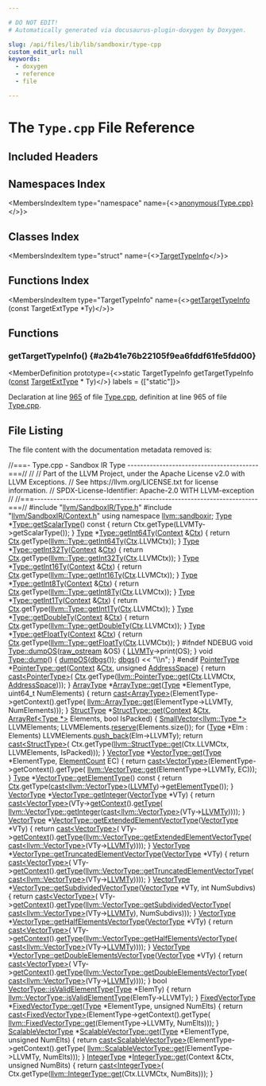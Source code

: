 ```yaml
---

# DO NOT EDIT!
# Automatically generated via docusaurus-plugin-doxygen by Doxygen.

slug: /api/files/lib/lib/sandboxir/type-cpp
custom_edit_url: null
keywords:
  - doxygen
  - reference
  - file

---
```





# The `Type.cpp` File Reference

<DoxygenPage pluginConfig={pluginConfig}>



## Included Headers

<IncludesList>
<IncludesListItem
  filePath="llvm/IR/Type.h"
  permalink="/docs/api/files/include/include/llvm/include/llvm/ir/type-h"
  isLocal="true" />
<IncludesListItem
  filePath="LLVMContextImpl.h"
  permalink="/docs/api/files/lib/lib/ir/llvmcontextimpl-h"
  isLocal="true" />
<IncludesListItem
  filePath="llvm/ADT/APInt.h"
  permalink="/docs/api/files/include/include/llvm/include/llvm/adt/apint-h"
  isLocal="true" />
<IncludesListItem
  filePath="llvm/ADT/SetVector.h"
  permalink="/docs/api/files/include/include/llvm/include/llvm/adt/setvector-h"
  isLocal="true" />
<IncludesListItem
  filePath="llvm/ADT/SmallString.h"
  permalink="/docs/api/files/include/include/llvm/include/llvm/adt/smallstring-h"
  isLocal="true" />
<IncludesListItem
  filePath="llvm/ADT/StringMap.h"
  permalink="/docs/api/files/include/include/llvm/include/llvm/adt/stringmap-h"
  isLocal="true" />
<IncludesListItem
  filePath="llvm/ADT/StringRef.h"
  permalink="/docs/api/files/include/include/llvm/include/llvm/adt/stringref-h"
  isLocal="true" />
<IncludesListItem
  filePath="llvm/IR/Constant.h"
  permalink="/docs/api/files/include/include/llvm/include/llvm/ir/constant-h"
  isLocal="true" />
<IncludesListItem
  filePath="llvm/IR/Constants.h"
  permalink="/docs/api/files/include/include/llvm/include/llvm/ir/constants-h"
  isLocal="true" />
<IncludesListItem
  filePath="llvm/IR/DerivedTypes.h"
  permalink="/docs/api/files/include/include/llvm/include/llvm/ir/derivedtypes-h"
  isLocal="true" />
<IncludesListItem
  filePath="llvm/IR/LLVMContext.h"
  permalink="/docs/api/files/include/include/llvm/include/llvm/ir/llvmcontext-h"
  isLocal="true" />
<IncludesListItem
  filePath="llvm/IR/Value.h"
  permalink="/docs/api/files/include/include/llvm/include/llvm/ir/value-h"
  isLocal="true" />
<IncludesListItem
  filePath="llvm/Support/Casting.h"
  permalink="/docs/api/files/include/include/llvm/include/llvm/support/casting-h"
  isLocal="true" />
<IncludesListItem
  filePath="llvm/Support/Error.h"
  permalink="/docs/api/files/include/include/llvm/include/llvm/support/error-h"
  isLocal="true" />
<IncludesListItem
  filePath="llvm/Support/TypeSize.h"
  permalink="/docs/api/files/include/include/llvm/include/llvm/support/typesize-h"
  isLocal="true" />
<IncludesListItem
  filePath="llvm/Support/raw_ostream.h"
  permalink="/docs/api/files/include/include/llvm/include/llvm/support/raw-ostream-h"
  isLocal="true" />
<IncludesListItem
  filePath="llvm/TargetParser/RISCVTargetParser.h"
  permalink="/docs/api/files/include/include/llvm/include/llvm/targetparser/riscvtargetparser-h"
  isLocal="true" />
<IncludesListItem
  filePath="cassert"
  permalink=""
  isLocal="false" />
<IncludesListItem
  filePath="utility"
  permalink=""
  isLocal="false" />
<IncludesListItem
  filePath="llvm/SandboxIR/Type.h"
  permalink="/docs/api/files/include/include/llvm/include/llvm/sandboxir/type-h"
  isLocal="true" />
<IncludesListItem
  filePath="llvm/SandboxIR/Context.h"
  permalink="/docs/api/files/include/include/llvm/include/llvm/sandboxir/context-h"
  isLocal="true" />
</IncludesList>

## Namespaces Index

<MembersIndex>

<MembersIndexItem
  type="namespace"
  name={<><a href="/docs/api/namespaces/anonymous-type-cpp-">anonymous&#123;Type.cpp&#125;</a></>}>
</MembersIndexItem>

</MembersIndex>

## Classes Index

<MembersIndex>

<MembersIndexItem
  type="struct"
  name={<><a href="/docs/api/structs/anonymous-namespace-type-cpp-/targettypeinfo">TargetTypeInfo</a></>}>
</MembersIndexItem>

</MembersIndex>

## Functions Index

<MembersIndex>

<MembersIndexItem
  type="TargetTypeInfo"
  name={<><a href="#a2b41e76b22105f9ea6fddf61fe5fdd00">getTargetTypeInfo</a> (const TargetExtType &#42;Ty)</>}>
</MembersIndexItem>

</MembersIndex>


<SectionDefinition>

## Functions

### getTargetTypeInfo() {#a2b41e76b22105f9ea6fddf61fe5fdd00}

<MemberDefinition
  prototype={<>static TargetTypeInfo getTargetTypeInfo (<a href="/docs/api/files/lib/lib/target/lib/target/aarch64/aarch64promoteconstant-cpp/#a90f8350fecae261c25be85d38b451bff">const</a> <a href="/docs/api/classes/llvm/targetexttype">TargetExtType</a> &#42; Ty)</>}
  labels = {["static"]}>

Declaration at line <a href="/docs/api/files/lib/lib/ir/type-cpp/#l00965">965</a> of file <a href="/docs/api/files/lib/lib/ir/type-cpp">Type.cpp</a>, definition at line 965 of file <a href="/docs/api/files/lib/lib/sandboxir/type-cpp">Type.cpp</a>.
</MemberDefinition>

</SectionDefinition>

## File Listing

The file content with the documentation metadata removed is:

<ProgramListing>

<Link id="l00001" /><CodeLine lineNumber="1"><Highlight kind="comment">//===- Type.cpp - Sandbox IR Type -----------------------------------------===//</Highlight><Highlight kind="normal"></Highlight></CodeLine>
<Link id="l00002" /><CodeLine lineNumber="2"><Highlight kind="normal"></Highlight><Highlight kind="comment">//</Highlight><Highlight kind="normal"></Highlight></CodeLine>
<Link id="l00003" /><CodeLine lineNumber="3"><Highlight kind="normal"></Highlight><Highlight kind="comment">// Part of the LLVM Project, under the Apache License v2.0 with LLVM Exceptions.</Highlight><Highlight kind="normal"></Highlight></CodeLine>
<Link id="l00004" /><CodeLine lineNumber="4"><Highlight kind="normal"></Highlight><Highlight kind="comment">// See https://llvm.org/LICENSE.txt for license information.</Highlight><Highlight kind="normal"></Highlight></CodeLine>
<Link id="l00005" /><CodeLine lineNumber="5"><Highlight kind="normal"></Highlight><Highlight kind="comment">// SPDX-License-Identifier: Apache-2.0 WITH LLVM-exception</Highlight><Highlight kind="normal"></Highlight></CodeLine>
<Link id="l00006" /><CodeLine lineNumber="6"><Highlight kind="normal"></Highlight><Highlight kind="comment">//</Highlight><Highlight kind="normal"></Highlight></CodeLine>
<Link id="l00007" /><CodeLine lineNumber="7"><Highlight kind="normal"></Highlight><Highlight kind="comment">//===----------------------------------------------------------------------===//</Highlight><Highlight kind="normal"></Highlight></CodeLine>
<Link id="l00008" /><CodeLine lineNumber="8"><Highlight kind="normal"></Highlight></CodeLine>
<Link id="l00009" /><CodeLine lineNumber="9"><Highlight kind="normal"></Highlight><Highlight kind="preprocessor">#include &quot;<a href="/docs/api/files/include/include/llvm/include/llvm/sandboxir/type-h">llvm/SandboxIR/Type.h</a>&quot;</Highlight><Highlight kind="normal"></Highlight></CodeLine>
<Link id="l00010" /><CodeLine lineNumber="10"><Highlight kind="normal"></Highlight><Highlight kind="preprocessor">#include &quot;<a href="/docs/api/files/include/include/llvm/include/llvm/sandboxir/context-h">llvm/SandboxIR/Context.h</a>&quot;</Highlight><Highlight kind="normal"></Highlight></CodeLine>
<Link id="l00011" /><CodeLine lineNumber="11"><Highlight kind="normal"></Highlight></CodeLine>
<Link id="l00012" /><CodeLine lineNumber="12"><Highlight kind="normal"></Highlight><Highlight kind="keyword">using namespace </Highlight><Highlight kind="normal"><a href="/docs/api/namespaces/llvm/sandboxir">llvm::sandboxir</a>;</Highlight></CodeLine>
<Link id="l00013" /><CodeLine lineNumber="13"><Highlight kind="normal"></Highlight></CodeLine>
<Link id="l00014" /><CodeLine lineNumber="14"><Highlight kind="normal"><a href="/docs/api/classes/llvm/type">Type</a> &#42;<a href="/docs/api/classes/llvm/sandboxir/type/#abecc000cb4767b88afe6f189716ae698">Type::getScalarType</a>()</Highlight><Highlight kind="keyword"> const </Highlight><Highlight kind="normal">&#123;</Highlight></CodeLine>
<Link id="l00015" /><CodeLine lineNumber="15"><Highlight kind="normal">  </Highlight><Highlight kind="keywordflow">return</Highlight><Highlight kind="normal"> Ctx.getType(LLVMTy-&gt;getScalarType());</Highlight></CodeLine>
<Link id="l00016" /><CodeLine lineNumber="16"><Highlight kind="normal">&#125;</Highlight></CodeLine>
<Link id="l00017" /><CodeLine lineNumber="17"><Highlight kind="normal"></Highlight></CodeLine>
<Link id="l00018" /><CodeLine lineNumber="18" lineLink="/docs/api/classes/llvm/sandboxir/type/#aa3741ff4c00516153fc0d9285a1e4c9e"><Highlight kind="normal"><a href="/docs/api/classes/llvm/sandboxir/type/#a386a56204d7dd7077ca711aff3c78d55">Type</a> &#42;<a href="/docs/api/classes/llvm/type/#a05186fa23e4d11b9855a9599ba87a4b7">Type::getInt64Ty</a>(<a href="/docs/api/classes/llvm/sandboxir/type/#ac26c806e60ca4a0547680edb68f6e39b">Context</a> &amp;<a href="/docs/api/classes/llvm/sandboxir/type/#ae616c2dab17f3dc139020928ef67ecaa">Ctx</a>) &#123;</Highlight></CodeLine>
<Link id="l00019" /><CodeLine lineNumber="19"><Highlight kind="normal">  </Highlight><Highlight kind="keywordflow">return</Highlight><Highlight kind="normal"> <a href="/docs/api/classes/llvm/sandboxir/type/#ae616c2dab17f3dc139020928ef67ecaa">Ctx</a>.getType(<a href="/docs/api/classes/llvm/type/#a05186fa23e4d11b9855a9599ba87a4b7">llvm::Type::getInt64Ty</a>(<a href="/docs/api/classes/llvm/sandboxir/type/#ae616c2dab17f3dc139020928ef67ecaa">Ctx</a>.LLVMCtx));</Highlight></CodeLine>
<Link id="l00020" /><CodeLine lineNumber="20"><Highlight kind="normal">&#125;</Highlight></CodeLine>
<Link id="l00021" /><CodeLine lineNumber="21" lineLink="/docs/api/classes/llvm/sandboxir/type/#a8ba4ed00f8805b525fb7b4497a527876"><Highlight kind="normal"><a href="/docs/api/classes/llvm/sandboxir/type/#a386a56204d7dd7077ca711aff3c78d55">Type</a> &#42;<a href="/docs/api/classes/llvm/type/#a30dd396c5b40cd86c1591872e574ccdf">Type::getInt32Ty</a>(<a href="/docs/api/classes/llvm/sandboxir/type/#ac26c806e60ca4a0547680edb68f6e39b">Context</a> &amp;<a href="/docs/api/classes/llvm/sandboxir/type/#ae616c2dab17f3dc139020928ef67ecaa">Ctx</a>) &#123;</Highlight></CodeLine>
<Link id="l00022" /><CodeLine lineNumber="22"><Highlight kind="normal">  </Highlight><Highlight kind="keywordflow">return</Highlight><Highlight kind="normal"> <a href="/docs/api/classes/llvm/sandboxir/type/#ae616c2dab17f3dc139020928ef67ecaa">Ctx</a>.getType(<a href="/docs/api/classes/llvm/type/#a30dd396c5b40cd86c1591872e574ccdf">llvm::Type::getInt32Ty</a>(<a href="/docs/api/classes/llvm/sandboxir/type/#ae616c2dab17f3dc139020928ef67ecaa">Ctx</a>.LLVMCtx));</Highlight></CodeLine>
<Link id="l00023" /><CodeLine lineNumber="23"><Highlight kind="normal">&#125;</Highlight></CodeLine>
<Link id="l00024" /><CodeLine lineNumber="24" lineLink="/docs/api/classes/llvm/sandboxir/type/#af9ef9c2652adaeee5bf72525dbd10677"><Highlight kind="normal"><a href="/docs/api/classes/llvm/sandboxir/type/#a386a56204d7dd7077ca711aff3c78d55">Type</a> &#42;<a href="/docs/api/classes/llvm/type/#a87f56db834c58ca630624956ecf6972f">Type::getInt16Ty</a>(<a href="/docs/api/classes/llvm/sandboxir/type/#ac26c806e60ca4a0547680edb68f6e39b">Context</a> &amp;<a href="/docs/api/classes/llvm/sandboxir/type/#ae616c2dab17f3dc139020928ef67ecaa">Ctx</a>) &#123;</Highlight></CodeLine>
<Link id="l00025" /><CodeLine lineNumber="25"><Highlight kind="normal">  </Highlight><Highlight kind="keywordflow">return</Highlight><Highlight kind="normal"> <a href="/docs/api/classes/llvm/sandboxir/type/#ae616c2dab17f3dc139020928ef67ecaa">Ctx</a>.getType(<a href="/docs/api/classes/llvm/type/#a87f56db834c58ca630624956ecf6972f">llvm::Type::getInt16Ty</a>(<a href="/docs/api/classes/llvm/sandboxir/type/#ae616c2dab17f3dc139020928ef67ecaa">Ctx</a>.LLVMCtx));</Highlight></CodeLine>
<Link id="l00026" /><CodeLine lineNumber="26"><Highlight kind="normal">&#125;</Highlight></CodeLine>
<Link id="l00027" /><CodeLine lineNumber="27" lineLink="/docs/api/classes/llvm/sandboxir/type/#a53974d47ba590e4418c5952730fd9559"><Highlight kind="normal"><a href="/docs/api/classes/llvm/sandboxir/type/#a386a56204d7dd7077ca711aff3c78d55">Type</a> &#42;<a href="/docs/api/classes/llvm/type/#a7ba5de75f50bb4a4ba920698edf39b28">Type::getInt8Ty</a>(<a href="/docs/api/classes/llvm/sandboxir/type/#ac26c806e60ca4a0547680edb68f6e39b">Context</a> &amp;<a href="/docs/api/classes/llvm/sandboxir/type/#ae616c2dab17f3dc139020928ef67ecaa">Ctx</a>) &#123;</Highlight></CodeLine>
<Link id="l00028" /><CodeLine lineNumber="28"><Highlight kind="normal">  </Highlight><Highlight kind="keywordflow">return</Highlight><Highlight kind="normal"> <a href="/docs/api/classes/llvm/sandboxir/type/#ae616c2dab17f3dc139020928ef67ecaa">Ctx</a>.getType(<a href="/docs/api/classes/llvm/type/#a7ba5de75f50bb4a4ba920698edf39b28">llvm::Type::getInt8Ty</a>(<a href="/docs/api/classes/llvm/sandboxir/type/#ae616c2dab17f3dc139020928ef67ecaa">Ctx</a>.LLVMCtx));</Highlight></CodeLine>
<Link id="l00029" /><CodeLine lineNumber="29"><Highlight kind="normal">&#125;</Highlight></CodeLine>
<Link id="l00030" /><CodeLine lineNumber="30" lineLink="/docs/api/classes/llvm/sandboxir/type/#a75eedc5667cb22e709e89fef21c08ee5"><Highlight kind="normal"><a href="/docs/api/classes/llvm/sandboxir/type/#a386a56204d7dd7077ca711aff3c78d55">Type</a> &#42;<a href="/docs/api/classes/llvm/type/#aa75984a442f2379de0c66018201fa628">Type::getInt1Ty</a>(<a href="/docs/api/classes/llvm/sandboxir/type/#ac26c806e60ca4a0547680edb68f6e39b">Context</a> &amp;<a href="/docs/api/classes/llvm/sandboxir/type/#ae616c2dab17f3dc139020928ef67ecaa">Ctx</a>) &#123;</Highlight></CodeLine>
<Link id="l00031" /><CodeLine lineNumber="31"><Highlight kind="normal">  </Highlight><Highlight kind="keywordflow">return</Highlight><Highlight kind="normal"> <a href="/docs/api/classes/llvm/sandboxir/type/#ae616c2dab17f3dc139020928ef67ecaa">Ctx</a>.getType(<a href="/docs/api/classes/llvm/type/#aa75984a442f2379de0c66018201fa628">llvm::Type::getInt1Ty</a>(<a href="/docs/api/classes/llvm/sandboxir/type/#ae616c2dab17f3dc139020928ef67ecaa">Ctx</a>.LLVMCtx));</Highlight></CodeLine>
<Link id="l00032" /><CodeLine lineNumber="32"><Highlight kind="normal">&#125;</Highlight></CodeLine>
<Link id="l00033" /><CodeLine lineNumber="33" lineLink="/docs/api/classes/llvm/sandboxir/type/#a57e9061fb6d18ee131661f3c68a66eb2"><Highlight kind="normal"><a href="/docs/api/classes/llvm/sandboxir/type/#a386a56204d7dd7077ca711aff3c78d55">Type</a> &#42;<a href="/docs/api/classes/llvm/type/#acb145f988329d1d621f73abcafea21d8">Type::getDoubleTy</a>(<a href="/docs/api/classes/llvm/sandboxir/type/#ac26c806e60ca4a0547680edb68f6e39b">Context</a> &amp;<a href="/docs/api/classes/llvm/sandboxir/type/#ae616c2dab17f3dc139020928ef67ecaa">Ctx</a>) &#123;</Highlight></CodeLine>
<Link id="l00034" /><CodeLine lineNumber="34"><Highlight kind="normal">  </Highlight><Highlight kind="keywordflow">return</Highlight><Highlight kind="normal"> <a href="/docs/api/classes/llvm/sandboxir/type/#ae616c2dab17f3dc139020928ef67ecaa">Ctx</a>.getType(<a href="/docs/api/classes/llvm/type/#acb145f988329d1d621f73abcafea21d8">llvm::Type::getDoubleTy</a>(<a href="/docs/api/classes/llvm/sandboxir/type/#ae616c2dab17f3dc139020928ef67ecaa">Ctx</a>.LLVMCtx));</Highlight></CodeLine>
<Link id="l00035" /><CodeLine lineNumber="35"><Highlight kind="normal">&#125;</Highlight></CodeLine>
<Link id="l00036" /><CodeLine lineNumber="36" lineLink="/docs/api/classes/llvm/sandboxir/type/#af4125c0ca2f91c4d506cfabc64fa4b20"><Highlight kind="normal"><a href="/docs/api/classes/llvm/sandboxir/type/#a386a56204d7dd7077ca711aff3c78d55">Type</a> &#42;<a href="/docs/api/classes/llvm/type/#ad5e0fe0efdd88f98a5b5eb512d5351c2">Type::getFloatTy</a>(<a href="/docs/api/classes/llvm/sandboxir/type/#ac26c806e60ca4a0547680edb68f6e39b">Context</a> &amp;<a href="/docs/api/classes/llvm/sandboxir/type/#ae616c2dab17f3dc139020928ef67ecaa">Ctx</a>) &#123;</Highlight></CodeLine>
<Link id="l00037" /><CodeLine lineNumber="37"><Highlight kind="normal">  </Highlight><Highlight kind="keywordflow">return</Highlight><Highlight kind="normal"> <a href="/docs/api/classes/llvm/sandboxir/type/#ae616c2dab17f3dc139020928ef67ecaa">Ctx</a>.getType(<a href="/docs/api/classes/llvm/type/#ad5e0fe0efdd88f98a5b5eb512d5351c2">llvm::Type::getFloatTy</a>(<a href="/docs/api/classes/llvm/sandboxir/type/#ae616c2dab17f3dc139020928ef67ecaa">Ctx</a>.LLVMCtx));</Highlight></CodeLine>
<Link id="l00038" /><CodeLine lineNumber="38"><Highlight kind="normal">&#125;</Highlight></CodeLine>
<Link id="l00039" /><CodeLine lineNumber="39" lineLink="/docs/api/classes/llvm/type/#a8afb3494f6f22e80508f1945a2466052"><Highlight kind="normal"></Highlight></CodeLine>
<Link id="l00040" /><CodeLine lineNumber="40"><Highlight kind="normal"></Highlight><Highlight kind="preprocessor">#ifndef NDEBUG</Highlight><Highlight kind="normal"></Highlight></CodeLine>
<Link id="l00041" /><CodeLine lineNumber="41" lineLink="/docs/api/classes/llvm/sandboxir/type/#ab65fd199fac3312ff9d0426dbae8cba8"><Highlight kind="normal"></Highlight><Highlight kind="keywordtype">void</Highlight><Highlight kind="normal"> <a href="/docs/api/classes/llvm/sandboxir/type/#ab65fd199fac3312ff9d0426dbae8cba8">Type::dumpOS</a>(<a href="/docs/api/classes/llvm/raw-ostream">raw&#95;ostream</a> &amp;OS) &#123; <a href="/docs/api/classes/llvm/sandboxir/type/#a330bbaf89b90196df6960be4724513c6">LLVMTy</a>-&gt;print(OS); &#125;</Highlight></CodeLine>
<Link id="l00042" /><CodeLine lineNumber="42" lineLink="/docs/api/classes/llvm/sandboxir/type/#a975aa15f5744af5a899e491135ab1384"><Highlight kind="normal"></Highlight><Highlight kind="keywordtype">void</Highlight><Highlight kind="normal"> <a href="/docs/api/classes/llvm/type/#a90c89709fd5e5e1d96455aec8b0c3916">Type::dump</a>() &#123;</Highlight></CodeLine>
<Link id="l00043" /><CodeLine lineNumber="43"><Highlight kind="normal">  <a href="/docs/api/namespaces/llvm/sandboxir/#aaf8e099af367077208606316ecceb9db">dumpOS</a>(<a href="/docs/api/namespaces/llvm/#a7c46c742c31be54870e2038048e6b391">dbgs</a>());</Highlight></CodeLine>
<Link id="l00044" /><CodeLine lineNumber="44"><Highlight kind="normal">  <a href="/docs/api/namespaces/llvm/#a7c46c742c31be54870e2038048e6b391">dbgs</a>() &lt;&lt; </Highlight><Highlight kind="stringliteral">&quot;\\n&quot;</Highlight><Highlight kind="normal">;</Highlight></CodeLine>
<Link id="l00045" /><CodeLine lineNumber="45"><Highlight kind="normal">&#125;</Highlight></CodeLine>
<Link id="l00046" /><CodeLine lineNumber="46"><Highlight kind="normal"></Highlight><Highlight kind="preprocessor">#endif</Highlight><Highlight kind="normal"></Highlight></CodeLine>
<Link id="l00047" /><CodeLine lineNumber="47"><Highlight kind="normal"></Highlight></CodeLine>
<Link id="l00048" /><CodeLine lineNumber="48" lineLink="/docs/api/classes/llvm/sandboxir/pointertype/#a6339a17772e61656c08fd77a488c9a50"><Highlight kind="normal"><a href="/docs/api/classes/llvm/sandboxir/type/#abb7721cfea46ef9d51188ae7df27cf17">PointerType</a> &#42;<a href="/docs/api/classes/llvm/pointertype/#a8d7f800be5fd53dcfcdcbdc6fd9ccfe3">PointerType::get</a>(<a href="/docs/api/classes/llvm/sandboxir/type/#ac26c806e60ca4a0547680edb68f6e39b">Context</a> &amp;<a href="/docs/api/classes/llvm/sandboxir/type/#ae616c2dab17f3dc139020928ef67ecaa">Ctx</a>, </Highlight><Highlight kind="keywordtype">unsigned</Highlight><Highlight kind="normal"> <a href="/docs/api/namespaces/llvm/nvptxas/#ad7d00b71af84502be65ae2de3f8d91dc">AddressSpace</a>) &#123;</Highlight></CodeLine>
<Link id="l00049" /><CodeLine lineNumber="49"><Highlight kind="normal">  </Highlight><Highlight kind="keywordflow">return</Highlight><Highlight kind="normal"> <a href="/docs/api/namespaces/llvm/#ac4fc845f5ed92de63cd4474f128f5fc5">cast&lt;PointerType&gt;</a>(</Highlight></CodeLine>
<Link id="l00050" /><CodeLine lineNumber="50"><Highlight kind="normal">      <a href="/docs/api/classes/llvm/sandboxir/type/#ae616c2dab17f3dc139020928ef67ecaa">Ctx</a>.getType(<a href="/docs/api/classes/llvm/pointertype/#a8d7f800be5fd53dcfcdcbdc6fd9ccfe3">llvm::PointerType::get</a>(<a href="/docs/api/classes/llvm/sandboxir/type/#ae616c2dab17f3dc139020928ef67ecaa">Ctx</a>.LLVMCtx, <a href="/docs/api/namespaces/llvm/nvptxas/#ad7d00b71af84502be65ae2de3f8d91dc">AddressSpace</a>)));</Highlight></CodeLine>
<Link id="l00051" /><CodeLine lineNumber="51"><Highlight kind="normal">&#125;</Highlight></CodeLine>
<Link id="l00052" /><CodeLine lineNumber="52"><Highlight kind="normal"></Highlight></CodeLine>
<Link id="l00053" /><CodeLine lineNumber="53"><Highlight kind="normal"><a href="/docs/api/classes/llvm/sandboxir/arraytype">ArrayType</a> &#42;<a href="/docs/api/classes/llvm/arraytype/#a309fed0882f9d27038ff2df2afed7a00">ArrayType::get</a>(<a href="/docs/api/classes/llvm/sandboxir/type">Type</a> &#42;ElementType, uint64&#95;t NumElements) &#123;</Highlight></CodeLine>
<Link id="l00054" /><CodeLine lineNumber="54"><Highlight kind="normal">  </Highlight><Highlight kind="keywordflow">return</Highlight><Highlight kind="normal"> <a href="/docs/api/namespaces/llvm/#ac4fc845f5ed92de63cd4474f128f5fc5">cast&lt;ArrayType&gt;</a>(ElementType-&gt;getContext().getType(</Highlight></CodeLine>
<Link id="l00055" /><CodeLine lineNumber="55"><Highlight kind="normal">      <a href="/docs/api/classes/llvm/arraytype/#a309fed0882f9d27038ff2df2afed7a00">llvm::ArrayType::get</a>(ElementType-&gt;LLVMTy, NumElements)));</Highlight></CodeLine>
<Link id="l00056" /><CodeLine lineNumber="56"><Highlight kind="normal">&#125;</Highlight></CodeLine>
<Link id="l00057" /><CodeLine lineNumber="57"><Highlight kind="normal"></Highlight></CodeLine>
<Link id="l00058" /><CodeLine lineNumber="58" lineLink="/docs/api/classes/llvm/sandboxir/structtype/#acdd011895dc673bd8b8edd5b8eaf871c"><Highlight kind="normal"><a href="/docs/api/classes/llvm/sandboxir/type/#ae4d805ae7a1735765e14164b42b58cce">StructType</a> &#42;<a href="/docs/api/classes/llvm/structtype/#a18fc4545474c6ebb6f7c547f64f4fb31">StructType::get</a>(<a href="/docs/api/classes/llvm/sandboxir/type/#ac26c806e60ca4a0547680edb68f6e39b">Context</a> &amp;<a href="/docs/api/classes/llvm/sandboxir/type/#ae616c2dab17f3dc139020928ef67ecaa">Ctx</a>, <a href="/docs/api/classes/llvm/arrayref">ArrayRef&lt;Type &#42;&gt;</a> Elements,</Highlight></CodeLine>
<Link id="l00059" /><CodeLine lineNumber="59"><Highlight kind="normal">                            </Highlight><Highlight kind="keywordtype">bool</Highlight><Highlight kind="normal"> IsPacked) &#123;</Highlight></CodeLine>
<Link id="l00060" /><CodeLine lineNumber="60"><Highlight kind="normal">  <a href="/docs/api/classes/llvm/smallvector">SmallVector&lt;llvm::Type &#42;&gt;</a> LLVMElements;</Highlight></CodeLine>
<Link id="l00061" /><CodeLine lineNumber="61"><Highlight kind="normal">  LLVMElements.<a href="/docs/api/classes/llvm/smallvectorimpl/#a499ea32ca1b8d16cedfe01d1e5b08f29">reserve</a>(Elements.size());</Highlight></CodeLine>
<Link id="l00062" /><CodeLine lineNumber="62" lineLink="/docs/api/classes/llvm/type/#a2ff127c9924cd3337080c4445c324aea"><Highlight kind="normal">  </Highlight><Highlight kind="keywordflow">for</Highlight><Highlight kind="normal"> (<a href="/docs/api/classes/llvm/type/#a817dfd76b27697e96a20f80f7bb68251">Type</a> &#42;Elm : Elements)</Highlight></CodeLine>
<Link id="l00063" /><CodeLine lineNumber="63"><Highlight kind="normal">    LLVMElements.<a href="/docs/api/classes/llvm/smallvectortemplatebase/#af42bfbc067df27c19ee2fc859df58799">push&#95;back</a>(Elm-&gt;LLVMTy);</Highlight></CodeLine>
<Link id="l00064" /><CodeLine lineNumber="64"><Highlight kind="normal">  </Highlight><Highlight kind="keywordflow">return</Highlight><Highlight kind="normal"> <a href="/docs/api/namespaces/llvm/#ac4fc845f5ed92de63cd4474f128f5fc5">cast&lt;StructType&gt;</a>(</Highlight></CodeLine>
<Link id="l00065" /><CodeLine lineNumber="65"><Highlight kind="normal">      Ctx.getType(<a href="/docs/api/classes/llvm/structtype/#a18fc4545474c6ebb6f7c547f64f4fb31">llvm::StructType::get</a>(Ctx.LLVMCtx, LLVMElements, IsPacked)));</Highlight></CodeLine>
<Link id="l00066" /><CodeLine lineNumber="66"><Highlight kind="normal">&#125;</Highlight></CodeLine>
<Link id="l00067" /><CodeLine lineNumber="67"><Highlight kind="normal"></Highlight></CodeLine>
<Link id="l00068" /><CodeLine lineNumber="68"><Highlight kind="normal"><a href="/docs/api/classes/llvm/vectortype">VectorType</a> &#42;<a href="/docs/api/classes/llvm/vectortype/#a861be1e2092622462053c6d31dddbfd5">VectorType::get</a>(<a href="/docs/api/classes/llvm/type">Type</a> &#42;ElementType, <a href="/docs/api/classes/llvm/elementcount">ElementCount</a> EC) &#123;</Highlight></CodeLine>
<Link id="l00069" /><CodeLine lineNumber="69"><Highlight kind="normal">  </Highlight><Highlight kind="keywordflow">return</Highlight><Highlight kind="normal"> <a href="/docs/api/namespaces/llvm/#ac4fc845f5ed92de63cd4474f128f5fc5">cast&lt;VectorType&gt;</a>(ElementType-&gt;getContext().getType(</Highlight></CodeLine>
<Link id="l00070" /><CodeLine lineNumber="70" lineLink="/docs/api/classes/llvm/type/#abc3508a388e7f7545f2a4c745f087916"><Highlight kind="normal">      <a href="/docs/api/classes/llvm/vectortype/#a861be1e2092622462053c6d31dddbfd5">llvm::VectorType::get</a>(ElementType-&gt;LLVMTy, EC)));</Highlight></CodeLine>
<Link id="l00071" /><CodeLine lineNumber="71"><Highlight kind="normal">&#125;</Highlight></CodeLine>
<Link id="l00072" /><CodeLine lineNumber="72"><Highlight kind="normal"></Highlight></CodeLine>
<Link id="l00073" /><CodeLine lineNumber="73" lineLink="/docs/api/classes/llvm/sandboxir/vectortype/#ae3f468d365ecf76cd72b905bbaaa30c8"><Highlight kind="normal"><a href="/docs/api/classes/llvm/sandboxir/type/#a386a56204d7dd7077ca711aff3c78d55">Type</a> &#42;<a href="/docs/api/classes/llvm/vectortype/#afdce715c901d62e2c1367a0ff5248175">VectorType::getElementType</a>()</Highlight><Highlight kind="keyword"> const </Highlight><Highlight kind="normal">&#123;</Highlight></CodeLine>
<Link id="l00074" /><CodeLine lineNumber="74"><Highlight kind="normal">  </Highlight><Highlight kind="keywordflow">return</Highlight><Highlight kind="normal"> <a href="/docs/api/classes/llvm/sandboxir/type/#ae616c2dab17f3dc139020928ef67ecaa">Ctx</a>.getType(<a href="/docs/api/namespaces/llvm/#ac4fc845f5ed92de63cd4474f128f5fc5">cast&lt;llvm::VectorType&gt;</a>(<a href="/docs/api/classes/llvm/sandboxir/type/#a330bbaf89b90196df6960be4724513c6">LLVMTy</a>)-&gt;<a href="/docs/api/classes/llvm/vectortype/#afdce715c901d62e2c1367a0ff5248175">getElementType</a>());</Highlight></CodeLine>
<Link id="l00075" /><CodeLine lineNumber="75" lineLink="/docs/api/classes/llvm/type/#a23e62ec586d4d045f4e0b7bfd1f04ce4"><Highlight kind="normal">&#125;</Highlight></CodeLine>
<Link id="l00076" /><CodeLine lineNumber="76" lineLink="/docs/api/classes/llvm/sandboxir/vectortype/#a78f34fdeeb7b2cc30adc895344d8df0f"><Highlight kind="normal"><a href="/docs/api/classes/llvm/sandboxir/type/#a86bc4b915455f6961b9259ac614979f3">VectorType</a> &#42;<a href="/docs/api/classes/llvm/vectortype/#a781c723920fb1d098c4d959f3218d9aa">VectorType::getInteger</a>(<a href="/docs/api/classes/llvm/sandboxir/type/#a86bc4b915455f6961b9259ac614979f3">VectorType</a> &#42;VTy) &#123;</Highlight></CodeLine>
<Link id="l00077" /><CodeLine lineNumber="77"><Highlight kind="normal">  </Highlight><Highlight kind="keywordflow">return</Highlight><Highlight kind="normal"> <a href="/docs/api/namespaces/llvm/#ac4fc845f5ed92de63cd4474f128f5fc5">cast&lt;VectorType&gt;</a>(VTy-&gt;<a href="/docs/api/classes/llvm/sandboxir/type/#ae662f556252fe75768094c7976518409">getContext</a>().<a href="/docs/api/classes/llvm/sandboxir/context/#a5d72c7051da5356cbfbfa16ecb7dca8a">getType</a>(</Highlight></CodeLine>
<Link id="l00078" /><CodeLine lineNumber="78"><Highlight kind="normal">      <a href="/docs/api/classes/llvm/vectortype/#a781c723920fb1d098c4d959f3218d9aa">llvm::VectorType::getInteger</a>(<a href="/docs/api/namespaces/llvm/#ac4fc845f5ed92de63cd4474f128f5fc5">cast&lt;llvm::VectorType&gt;</a>(VTy-&gt;<a href="/docs/api/classes/llvm/sandboxir/type/#a330bbaf89b90196df6960be4724513c6">LLVMTy</a>))));</Highlight></CodeLine>
<Link id="l00079" /><CodeLine lineNumber="79"><Highlight kind="normal">&#125;</Highlight></CodeLine>
<Link id="l00080" /><CodeLine lineNumber="80" lineLink="/docs/api/classes/llvm/sandboxir/vectortype/#ac96d755c768edd2cde7743330bbb6f5a"><Highlight kind="normal"><a href="/docs/api/classes/llvm/sandboxir/type/#a86bc4b915455f6961b9259ac614979f3">VectorType</a> &#42;<a href="/docs/api/classes/llvm/vectortype/#a3b1f5f847d812d85eaaa8a19bd01bcf4">VectorType::getExtendedElementVectorType</a>(<a href="/docs/api/classes/llvm/sandboxir/type/#a86bc4b915455f6961b9259ac614979f3">VectorType</a> &#42;VTy) &#123;</Highlight></CodeLine>
<Link id="l00081" /><CodeLine lineNumber="81"><Highlight kind="normal">  </Highlight><Highlight kind="keywordflow">return</Highlight><Highlight kind="normal"> <a href="/docs/api/namespaces/llvm/#ac4fc845f5ed92de63cd4474f128f5fc5">cast&lt;VectorType&gt;</a>(</Highlight></CodeLine>
<Link id="l00082" /><CodeLine lineNumber="82"><Highlight kind="normal">      VTy-&gt;<a href="/docs/api/classes/llvm/sandboxir/type/#ae662f556252fe75768094c7976518409">getContext</a>().<a href="/docs/api/classes/llvm/sandboxir/context/#a5d72c7051da5356cbfbfa16ecb7dca8a">getType</a>(<a href="/docs/api/classes/llvm/vectortype/#a3b1f5f847d812d85eaaa8a19bd01bcf4">llvm::VectorType::getExtendedElementVectorType</a>(</Highlight></CodeLine>
<Link id="l00083" /><CodeLine lineNumber="83"><Highlight kind="normal">          <a href="/docs/api/namespaces/llvm/#ac4fc845f5ed92de63cd4474f128f5fc5">cast&lt;llvm::VectorType&gt;</a>(VTy-&gt;<a href="/docs/api/classes/llvm/sandboxir/type/#a330bbaf89b90196df6960be4724513c6">LLVMTy</a>))));</Highlight></CodeLine>
<Link id="l00084" /><CodeLine lineNumber="84"><Highlight kind="normal">&#125;</Highlight></CodeLine>
<Link id="l00085" /><CodeLine lineNumber="85" lineLink="/docs/api/classes/llvm/sandboxir/vectortype/#a950c035ff5222db07c7cc70a8d755e40"><Highlight kind="normal"><a href="/docs/api/classes/llvm/sandboxir/type/#a86bc4b915455f6961b9259ac614979f3">VectorType</a> &#42;<a href="/docs/api/classes/llvm/vectortype/#aa0f42bf1b84f6c3dac6c70d2cc7f92bc">VectorType::getTruncatedElementVectorType</a>(<a href="/docs/api/classes/llvm/sandboxir/type/#a86bc4b915455f6961b9259ac614979f3">VectorType</a> &#42;VTy) &#123;</Highlight></CodeLine>
<Link id="l00086" /><CodeLine lineNumber="86" lineLink="/docs/api/classes/llvm/type/#ae7b43432683c09a40d81b9b245a05565"><Highlight kind="normal">  </Highlight><Highlight kind="keywordflow">return</Highlight><Highlight kind="normal"> <a href="/docs/api/namespaces/llvm/#ac4fc845f5ed92de63cd4474f128f5fc5">cast&lt;VectorType&gt;</a>(</Highlight></CodeLine>
<Link id="l00087" /><CodeLine lineNumber="87"><Highlight kind="normal">      VTy-&gt;<a href="/docs/api/classes/llvm/sandboxir/type/#ae662f556252fe75768094c7976518409">getContext</a>().<a href="/docs/api/classes/llvm/sandboxir/context/#a5d72c7051da5356cbfbfa16ecb7dca8a">getType</a>(<a href="/docs/api/classes/llvm/vectortype/#aa0f42bf1b84f6c3dac6c70d2cc7f92bc">llvm::VectorType::getTruncatedElementVectorType</a>(</Highlight></CodeLine>
<Link id="l00088" /><CodeLine lineNumber="88"><Highlight kind="normal">          <a href="/docs/api/namespaces/llvm/#ac4fc845f5ed92de63cd4474f128f5fc5">cast&lt;llvm::VectorType&gt;</a>(VTy-&gt;<a href="/docs/api/classes/llvm/sandboxir/type/#a330bbaf89b90196df6960be4724513c6">LLVMTy</a>))));</Highlight></CodeLine>
<Link id="l00089" /><CodeLine lineNumber="89"><Highlight kind="normal">&#125;</Highlight></CodeLine>
<Link id="l00090" /><CodeLine lineNumber="90" lineLink="/docs/api/classes/llvm/sandboxir/vectortype/#a2b3fb17faf3c8e599183efe5cbeb41ce"><Highlight kind="normal"><a href="/docs/api/classes/llvm/sandboxir/type/#a86bc4b915455f6961b9259ac614979f3">VectorType</a> &#42;<a href="/docs/api/classes/llvm/vectortype/#a62425c077bf32e483e2e041e26bce530">VectorType::getSubdividedVectorType</a>(<a href="/docs/api/classes/llvm/sandboxir/type/#a86bc4b915455f6961b9259ac614979f3">VectorType</a> &#42;VTy,</Highlight></CodeLine>
<Link id="l00091" /><CodeLine lineNumber="91" lineLink="/docs/api/classes/llvm/type/#a2f0388b8315300b55a8833caf090ef71"><Highlight kind="normal">                                                </Highlight><Highlight kind="keywordtype">int</Highlight><Highlight kind="normal"> NumSubdivs) &#123;</Highlight></CodeLine>
<Link id="l00092" /><CodeLine lineNumber="92"><Highlight kind="normal">  </Highlight><Highlight kind="keywordflow">return</Highlight><Highlight kind="normal"> <a href="/docs/api/namespaces/llvm/#ac4fc845f5ed92de63cd4474f128f5fc5">cast&lt;VectorType&gt;</a>(</Highlight></CodeLine>
<Link id="l00093" /><CodeLine lineNumber="93"><Highlight kind="normal">      VTy-&gt;<a href="/docs/api/classes/llvm/sandboxir/type/#ae662f556252fe75768094c7976518409">getContext</a>().<a href="/docs/api/classes/llvm/sandboxir/context/#a5d72c7051da5356cbfbfa16ecb7dca8a">getType</a>(<a href="/docs/api/classes/llvm/vectortype/#a62425c077bf32e483e2e041e26bce530">llvm::VectorType::getSubdividedVectorType</a>(</Highlight></CodeLine>
<Link id="l00094" /><CodeLine lineNumber="94"><Highlight kind="normal">          <a href="/docs/api/namespaces/llvm/#ac4fc845f5ed92de63cd4474f128f5fc5">cast&lt;llvm::VectorType&gt;</a>(VTy-&gt;<a href="/docs/api/classes/llvm/sandboxir/type/#a330bbaf89b90196df6960be4724513c6">LLVMTy</a>), NumSubdivs)));</Highlight></CodeLine>
<Link id="l00095" /><CodeLine lineNumber="95"><Highlight kind="normal">&#125;</Highlight></CodeLine>
<Link id="l00096" /><CodeLine lineNumber="96" lineLink="/docs/api/classes/llvm/sandboxir/vectortype/#a9cd3c5065659bc840e36b5a96ec94d96"><Highlight kind="normal"><a href="/docs/api/classes/llvm/sandboxir/type/#a86bc4b915455f6961b9259ac614979f3">VectorType</a> &#42;<a href="/docs/api/classes/llvm/vectortype/#a12589d52afe7ea72485b0a431327a6e6">VectorType::getHalfElementsVectorType</a>(<a href="/docs/api/classes/llvm/sandboxir/type/#a86bc4b915455f6961b9259ac614979f3">VectorType</a> &#42;VTy) &#123;</Highlight></CodeLine>
<Link id="l00097" /><CodeLine lineNumber="97"><Highlight kind="normal">  </Highlight><Highlight kind="keywordflow">return</Highlight><Highlight kind="normal"> <a href="/docs/api/namespaces/llvm/#ac4fc845f5ed92de63cd4474f128f5fc5">cast&lt;VectorType&gt;</a>(</Highlight></CodeLine>
<Link id="l00098" /><CodeLine lineNumber="98"><Highlight kind="normal">      VTy-&gt;<a href="/docs/api/classes/llvm/sandboxir/type/#ae662f556252fe75768094c7976518409">getContext</a>().<a href="/docs/api/classes/llvm/sandboxir/context/#a5d72c7051da5356cbfbfa16ecb7dca8a">getType</a>(<a href="/docs/api/classes/llvm/vectortype/#a12589d52afe7ea72485b0a431327a6e6">llvm::VectorType::getHalfElementsVectorType</a>(</Highlight></CodeLine>
<Link id="l00099" /><CodeLine lineNumber="99"><Highlight kind="normal">          <a href="/docs/api/namespaces/llvm/#ac4fc845f5ed92de63cd4474f128f5fc5">cast&lt;llvm::VectorType&gt;</a>(VTy-&gt;<a href="/docs/api/classes/llvm/sandboxir/type/#a330bbaf89b90196df6960be4724513c6">LLVMTy</a>))));</Highlight></CodeLine>
<Link id="l00100" /><CodeLine lineNumber="100"><Highlight kind="normal">&#125;</Highlight></CodeLine>
<Link id="l00101" /><CodeLine lineNumber="101" lineLink="/docs/api/classes/llvm/sandboxir/vectortype/#a992f8e70b5847690ae8ddb8adadc3037"><Highlight kind="normal"><a href="/docs/api/classes/llvm/sandboxir/type/#a86bc4b915455f6961b9259ac614979f3">VectorType</a> &#42;<a href="/docs/api/classes/llvm/vectortype/#ac423a4165a8f57cd2865ef33dd9be484">VectorType::getDoubleElementsVectorType</a>(<a href="/docs/api/classes/llvm/sandboxir/type/#a86bc4b915455f6961b9259ac614979f3">VectorType</a> &#42;VTy) &#123;</Highlight></CodeLine>
<Link id="l00102" /><CodeLine lineNumber="102" lineLink="/docs/api/classes/llvm/type/#ae77d4c2d7f8556667a38ab71c72cb54f"><Highlight kind="normal">  </Highlight><Highlight kind="keywordflow">return</Highlight><Highlight kind="normal"> <a href="/docs/api/namespaces/llvm/#ac4fc845f5ed92de63cd4474f128f5fc5">cast&lt;VectorType&gt;</a>(</Highlight></CodeLine>
<Link id="l00103" /><CodeLine lineNumber="103"><Highlight kind="normal">      VTy-&gt;<a href="/docs/api/classes/llvm/sandboxir/type/#ae662f556252fe75768094c7976518409">getContext</a>().<a href="/docs/api/classes/llvm/sandboxir/context/#a5d72c7051da5356cbfbfa16ecb7dca8a">getType</a>(<a href="/docs/api/classes/llvm/vectortype/#ac423a4165a8f57cd2865ef33dd9be484">llvm::VectorType::getDoubleElementsVectorType</a>(</Highlight></CodeLine>
<Link id="l00104" /><CodeLine lineNumber="104"><Highlight kind="normal">          <a href="/docs/api/namespaces/llvm/#ac4fc845f5ed92de63cd4474f128f5fc5">cast&lt;llvm::VectorType&gt;</a>(VTy-&gt;<a href="/docs/api/classes/llvm/sandboxir/type/#a330bbaf89b90196df6960be4724513c6">LLVMTy</a>))));</Highlight></CodeLine>
<Link id="l00105" /><CodeLine lineNumber="105"><Highlight kind="normal">&#125;</Highlight></CodeLine>
<Link id="l00106" /><CodeLine lineNumber="106"><Highlight kind="normal"></Highlight><Highlight kind="keywordtype">bool</Highlight><Highlight kind="normal"> <a href="/docs/api/classes/llvm/vectortype/#aa6a2194fc011669faabe43322d7c6c5f">VectorType::isValidElementType</a>(<a href="/docs/api/classes/llvm/type">Type</a> &#42;ElemTy) &#123;</Highlight></CodeLine>
<Link id="l00107" /><CodeLine lineNumber="107" lineLink="/docs/api/classes/llvm/type/#adc21598ac33ea9d50f3a939f26a28940"><Highlight kind="normal">  </Highlight><Highlight kind="keywordflow">return</Highlight><Highlight kind="normal"> <a href="/docs/api/classes/llvm/vectortype/#aa6a2194fc011669faabe43322d7c6c5f">llvm::VectorType::isValidElementType</a>(ElemTy-&gt;LLVMTy);</Highlight></CodeLine>
<Link id="l00108" /><CodeLine lineNumber="108"><Highlight kind="normal">&#125;</Highlight></CodeLine>
<Link id="l00109" /><CodeLine lineNumber="109"><Highlight kind="normal"></Highlight></CodeLine>
<Link id="l00110" /><CodeLine lineNumber="110"><Highlight kind="normal"><a href="/docs/api/classes/llvm/fixedvectortype">FixedVectorType</a> &#42;<a href="/docs/api/classes/llvm/fixedvectortype/#af9a870d5df50fe0133a410b7c9114c80">FixedVectorType::get</a>(<a href="/docs/api/classes/llvm/type">Type</a> &#42;ElementType, </Highlight><Highlight kind="keywordtype">unsigned</Highlight><Highlight kind="normal"> NumElts) &#123;</Highlight></CodeLine>
<Link id="l00111" /><CodeLine lineNumber="111"><Highlight kind="normal">  </Highlight><Highlight kind="keywordflow">return</Highlight><Highlight kind="normal"> <a href="/docs/api/namespaces/llvm/#ac4fc845f5ed92de63cd4474f128f5fc5">cast&lt;FixedVectorType&gt;</a>(ElementType-&gt;getContext().getType(</Highlight></CodeLine>
<Link id="l00112" /><CodeLine lineNumber="112"><Highlight kind="normal">      <a href="/docs/api/classes/llvm/fixedvectortype/#af9a870d5df50fe0133a410b7c9114c80">llvm::FixedVectorType::get</a>(ElementType-&gt;LLVMTy, NumElts)));</Highlight></CodeLine>
<Link id="l00113" /><CodeLine lineNumber="113"><Highlight kind="normal">&#125;</Highlight></CodeLine>
<Link id="l00114" /><CodeLine lineNumber="114"><Highlight kind="normal"></Highlight></CodeLine>
<Link id="l00115" /><CodeLine lineNumber="115"><Highlight kind="normal"><a href="/docs/api/classes/llvm/scalablevectortype">ScalableVectorType</a> &#42;<a href="/docs/api/classes/llvm/scalablevectortype/#a5f6c82789f78714f2dfea41f443b99b7">ScalableVectorType::get</a>(<a href="/docs/api/classes/llvm/type">Type</a> &#42;ElementType,</Highlight></CodeLine>
<Link id="l00116" /><CodeLine lineNumber="116"><Highlight kind="normal">                                            </Highlight><Highlight kind="keywordtype">unsigned</Highlight><Highlight kind="normal"> NumElts) &#123;</Highlight></CodeLine>
<Link id="l00117" /><CodeLine lineNumber="117"><Highlight kind="normal">  </Highlight><Highlight kind="keywordflow">return</Highlight><Highlight kind="normal"> <a href="/docs/api/namespaces/llvm/#ac4fc845f5ed92de63cd4474f128f5fc5">cast&lt;ScalableVectorType&gt;</a>(ElementType-&gt;getContext().getType(</Highlight></CodeLine>
<Link id="l00118" /><CodeLine lineNumber="118"><Highlight kind="normal">      <a href="/docs/api/classes/llvm/scalablevectortype/#a5f6c82789f78714f2dfea41f443b99b7">llvm::ScalableVectorType::get</a>(ElementType-&gt;LLVMTy, NumElts)));</Highlight></CodeLine>
<Link id="l00119" /><CodeLine lineNumber="119"><Highlight kind="normal">&#125;</Highlight></CodeLine>
<Link id="l00120" /><CodeLine lineNumber="120" lineLink="/docs/api/classes/llvm/type/#ab57dba37b1fb3b8feb6ad63f54c2e101"><Highlight kind="normal"></Highlight></CodeLine>
<Link id="l00121" /><CodeLine lineNumber="121"><Highlight kind="normal"><a href="/docs/api/classes/llvm/integertype">IntegerType</a> &#42;<a href="/docs/api/classes/llvm/integertype/#a14f7b4f1aed38192fb6b7772eb506bdb">IntegerType::get</a>(Context &amp;Ctx, </Highlight><Highlight kind="keywordtype">unsigned</Highlight><Highlight kind="normal"> NumBits) &#123;</Highlight></CodeLine>
<Link id="l00122" /><CodeLine lineNumber="122"><Highlight kind="normal">  </Highlight><Highlight kind="keywordflow">return</Highlight><Highlight kind="normal"> <a href="/docs/api/namespaces/llvm/#ac4fc845f5ed92de63cd4474f128f5fc5">cast&lt;IntegerType&gt;</a>(</Highlight></CodeLine>
<Link id="l00123" /><CodeLine lineNumber="123"><Highlight kind="normal">      Ctx.getType(<a href="/docs/api/classes/llvm/integertype/#a14f7b4f1aed38192fb6b7772eb506bdb">llvm::IntegerType::get</a>(Ctx.LLVMCtx, NumBits)));</Highlight></CodeLine>
<Link id="l00124" /><CodeLine lineNumber="124" lineLink="/docs/api/classes/llvm/type/#aeb40ca82dbaafb00a8dd85d5f9feddc4"><Highlight kind="normal">&#125;</Highlight></CodeLine>

</ProgramListing>


</DoxygenPage>
